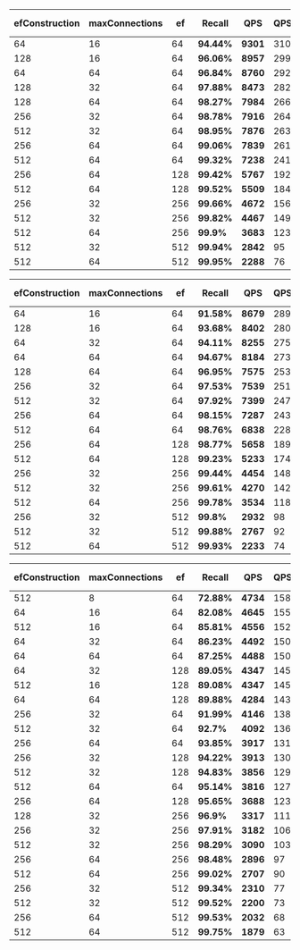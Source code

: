 
<Tabs groupId="limits">
<TabItem value="1" label="Limit 1">

|efConstruction | maxConnections | ef | **Recall** | **QPS** | QPS/vCore | Mean Latency | p99 Latency | Import time |
| ----- | ----- | ----- | ----- | ----- | ----- | ----- | ----- | ----- |
| 64 | 16 | 64 | **94.44%** | **9301** | 310 | 3.14ms | 7.21ms | 3305s |
| 128 | 16 | 64 | **96.06%** | **8957** | 299 | 3.28ms | 7.24ms | 3804s |
| 64 | 64 | 64 | **96.84%** | **8760** | 292 | 3.36ms | 6.97ms | 3253s |
| 128 | 32 | 64 | **97.88%** | **8473** | 282 | 3.48ms | 7.4ms | 3533s |
| 128 | 64 | 64 | **98.27%** | **7984** | 266 | 3.66ms | 7.52ms | 3631s |
| 256 | 32 | 64 | **98.78%** | **7916** | 264 | 3.71ms | 7.83ms | 4295s |
| 512 | 32 | 64 | **98.95%** | **7876** | 263 | 3.73ms | 7.47ms | 5477s |
| 256 | 64 | 64 | **99.06%** | **7839** | 261 | 3.75ms | 7.21ms | 4392s |
| 512 | 64 | 64 | **99.32%** | **7238** | 241 | 4.05ms | 7.67ms | 6039s |
| 256 | 64 | 128 | **99.42%** | **5767** | 192 | 5.1ms | 8.39ms | 4392s |
| 512 | 64 | 128 | **99.52%** | **5509** | 184 | 5.34ms | 8.7ms | 6039s |
| 256 | 32 | 256 | **99.66%** | **4672** | 156 | 6.32ms | 10.11ms | 4295s |
| 512 | 32 | 256 | **99.82%** | **4467** | 149 | 6.62ms | 10.29ms | 5477s |
| 512 | 64 | 256 | **99.9%** | **3683** | 123 | 7.97ms | 12.72ms | 6039s |
| 512 | 32 | 512 | **99.94%** | **2842** | 95 | 10.37ms | 15.25ms | 5477s |
| 512 | 64 | 512 | **99.95%** | **2288** | 76 | 12.84ms | 20.72ms | 6039s |

</TabItem>
<TabItem value="10" label="Limit 10">

| efConstruction | maxConnections | ef | **Recall** | **QPS** | QPS/vCore | Mean Latency | p99 Latency | Import time |
| ----- | ----- | ----- | ----- | ----- | ----- | ----- | ----- | ----- |
| 64 | 16 | 64 | **91.58%** | **8679** | 289 | 3.35ms | 7.3ms | 3305s |
| 128 | 16 | 64 | **93.68%** | **8402** | 280 | 3.47ms | 6.9ms | 3804s |
| 64 | 32 | 64 | **94.11%** | **8255** | 275 | 3.55ms | 7.61ms | 3275s |
| 64 | 64 | 64 | **94.67%** | **8184** | 273 | 3.58ms | 7.19ms | 3253s |
| 128 | 64 | 64 | **96.95%** | **7575** | 253 | 3.88ms | 7.79ms | 3631s |
| 256 | 32 | 64 | **97.53%** | **7539** | 251 | 3.87ms | 7.81ms | 4295s |
| 512 | 32 | 64 | **97.92%** | **7399** | 247 | 3.96ms | 8.04ms | 5477s |
| 256 | 64 | 64 | **98.15%** | **7287** | 243 | 4.02ms | 7.3ms | 4392s |
| 512 | 64 | 64 | **98.76%** | **6838** | 228 | 4.27ms | 7.96ms | 6039s |
| 256 | 64 | 128 | **98.77%** | **5658** | 189 | 5.2ms | 8.7ms | 4392s |
| 512 | 64 | 128 | **99.23%** | **5233** | 174 | 5.62ms | 9.25ms | 6039s |
| 256 | 32 | 256 | **99.44%** | **4454** | 148 | 6.58ms | 10.11ms | 4295s |
| 512 | 32 | 256 | **99.61%** | **4270** | 142 | 6.89ms | 10.77ms | 5477s |
| 512 | 64 | 256 | **99.78%** | **3534** | 118 | 8.26ms | 12.97ms | 6039s |
| 256 | 32 | 512 | **99.8%** | **2932** | 98 | 10.04ms | 14.79ms | 4295s |
| 512 | 32 | 512 | **99.88%** | **2767** | 92 | 10.64ms | 15.67ms | 5477s |
| 512 | 64 | 512 | **99.93%** | **2233** | 74 | 13.12ms | 21.24ms | 6039s |

</TabItem>
<TabItem value="100" label="Limit 100">

| efConstruction | maxConnections | ef | **Recall** | **QPS** | QPS/vCore | Mean Latency | p99 Latency | Import time |
| ----- | ----- | ----- | ----- | ----- | ----- | ----- | ----- | ----- |
| 512 | 8 | 64 | **72.88%** | **4734** | 158 | 6.06ms | 9.94ms | 4327s |
| 64 | 16 | 64 | **82.08%** | **4645** | 155 | 6.25ms | 9.31ms | 3305s |
| 512 | 16 | 64 | **85.81%** | **4556** | 152 | 6.33ms | 9.56ms | 4922s |
| 64 | 32 | 64 | **86.23%** | **4492** | 150 | 6.43ms | 9.82ms | 3275s |
| 64 | 64 | 64 | **87.25%** | **4488** | 150 | 6.45ms | 9.36ms | 3253s |
| 64 | 32 | 128 | **89.05%** | **4347** | 145 | 6.67ms | 10.05ms | 3275s |
| 512 | 16 | 128 | **89.08%** | **4347** | 145 | 6.65ms | 10.31ms | 4922s |
| 64 | 64 | 128 | **89.88%** | **4284** | 143 | 6.78ms | 9.86ms | 3253s |
| 256 | 32 | 64 | **91.99%** | **4146** | 138 | 7.01ms | 10.36ms | 4295s |
| 512 | 32 | 64 | **92.7%** | **4092** | 136 | 7.08ms | 10.33ms | 5477s |
| 256 | 64 | 64 | **93.85%** | **3917** | 131 | 7.39ms | 10.68ms | 4392s |
| 256 | 32 | 128 | **94.22%** | **3913** | 130 | 7.43ms | 10.74ms | 4295s |
| 512 | 32 | 128 | **94.83%** | **3856** | 129 | 7.54ms | 11.08ms | 5477s |
| 512 | 64 | 64 | **95.14%** | **3816** | 127 | 7.6ms | 11.23ms | 6039s |
| 256 | 64 | 128 | **95.65%** | **3688** | 123 | 7.9ms | 11.12ms | 4392s |
| 128 | 32 | 256 | **96.9%** | **3317** | 111 | 8.78ms | 12.5ms | 3533s |
| 256 | 32 | 256 | **97.91%** | **3182** | 106 | 9.19ms | 12.91ms | 4295s |
| 512 | 32 | 256 | **98.29%** | **3090** | 103 | 9.48ms | 13.16ms | 5477s |
| 256 | 64 | 256 | **98.48%** | **2896** | 97 | 10.1ms | 14.27ms | 4392s |
| 512 | 64 | 256 | **99.02%** | **2707** | 90 | 10.78ms | 15.47ms | 6039s |
| 256 | 32 | 512 | **99.34%** | **2310** | 77 | 12.65ms | 17.56ms | 4295s |
| 512 | 32 | 512 | **99.52%** | **2200** | 73 | 13.27ms | 18.76ms | 5477s |
| 256 | 64 | 512 | **99.53%** | **2032** | 68 | 14.3ms | 21.44ms | 4392s |
| 512 | 64 | 512 | **99.75%** | **1879** | 63 | 15.56ms | 23.65ms | 6039s |

</TabItem>
</Tabs>